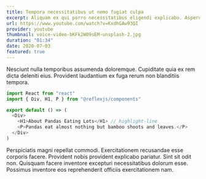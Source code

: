 ```yaml
---
title: Tempora necessitatibus ut nemo fugiat culpa
excerpt: Aliquam ex qui porro necessitatibus eligendi explicabo. Aspernatur odit recusandae. Labore sapiente officiis occaecati.
url: https://www.youtube.com/watch?v=KxdhGAw93QI
provider: youtube
thumbnail: voice-video-bKFk2WO9sEM-unsplash-2.jpg
duration: "01:34"
date: 2020-07-03
featured: true
---
```


Nesciunt nulla temporibus assumenda doloremque. Cupiditate quia ex rem dicta deleniti eius. Provident laudantium ex fuga rerum non blanditiis tempora.

```js title=src/example.js
import React from "react"
import { Div, H1, P } from "@reflexjs/components"

export default () => (
  <Div>
    <H1>About Pandas Eating Lots</H1> // highlight-line
    <P>Pandas eat almost nothing but bamboo shoots and leaves.</P>
  </Div>
)
```

Perspiciatis magni repellat commodi. Exercitationem recusandae esse corporis facere. Provident nobis provident explicabo pariatur. Sint sit odit non. Quisquam facere inventore excepturi necessitatibus dolorum esse. Possimus inventore eos reprehenderit officiis exercitationem nam.
